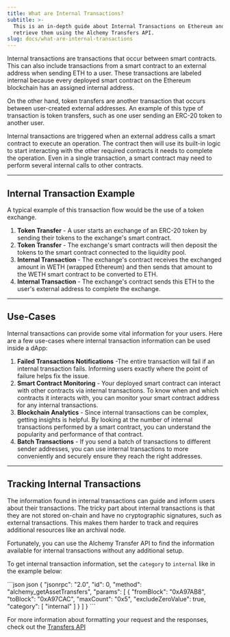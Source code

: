 ```yaml
---
title: What are Internal Transactions?
subtitle: >-
  This is an in-depth guide about Internal Transactions on Ethereum and how to
  retrieve them using the Alchemy Transfers API.
slug: docs/what-are-internal-transactions
---
```



Internal transactions are transactions that occur between smart contracts. This can also include transactions from a smart contract to an external address when sending ETH to a user. These transactions are labeled internal because every deployed smart contract on the Ethereum blockchain has an assigned internal address.

On the other hand, token transfers are another transaction that occurs between user-created external addresses. An example of this type of transaction is token transfers, such as one user sending an ERC-20 token to another user.

Internal transactions are triggered when an external address calls a smart contract to execute an operation. The contract then will use its built-in logic to start interacting with the other required contracts it needs to complete the operation. Even in a single transaction, a smart contract may need to perform several internal calls to other contracts.

***

## Internal Transaction Example

A typical example of this transaction flow would be the use of a token exchange.

1. **Token Transfer** - A user starts an exchange of an ERC-20 token by sending their tokens to the exchange's smart contract.
2. **Token Transfer** - The exchange's smart contracts will then deposit the tokens to the smart contract connected to the liquidity pool.
3. **Internal Transaction** - The exchange's contract receives the exchanged amount in WETH (wrapped Ethereum) and then sends that amount to the WETH smart contract to be converted to ETH.
4. **Internal Transaction** - The exchange's contract sends this ETH to the user's external address to complete the exchange.

***

## Use-Cases

Internal transactions can provide some vital information for your users. Here are a few use-cases where internal transaction information can be used inside a dApp:

1. **Failed Transactions Notifications** -The entire transaction will fail if an internal transaction fails. Informing users exactly where the point of failure helps fix the issue.
2. **Smart Contract Monitoring** - Your deployed smart contract can interact with other contracts via internal transactions. To know when and which contracts it interacts with, you can monitor your smart contract address for any internal transactions.
3. **Blockchain Analytics** - Since internal transactions can be complex, getting insights is helpful. By looking at the number of internal transactions performed by a smart contract, you can understand the popularity and performance of that contract.
4. **Batch Transactions** - If you send a batch of transactions to different sender addresses, you can use internal transactions to more conveniently and securely ensure they reach the right addresses.

***

## Tracking Internal Transactions

The information found in internal transactions can guide and inform users about their transactions. The tricky part about internal transactions is that they are not stored on-chain and have no cryptographic signatures, such as external transactions. This makes them harder to track and requires additional resources like an archival node.

Fortunately, you can use the Alchemy Transfer API to find the information available for internal transactions without any additional setup.

To get internal transaction information, set the `category` to `internal` like in the example below:

<CodeGroup>
  ```json json
  {
    "jsonrpc": "2.0",
    "id": 0,
    "method": "alchemy_getAssetTransfers",
    "params": [
      {
        "fromBlock": "0xA97AB8",
        "toBlock": "0xA97CAC",
        "maxCount": "0x5",
        "excludeZeroValue": true,
        "category": [
          "internal"
        ]
      }
    ]
  }
  ```
</CodeGroup>

For more information about formatting your request and the responses, check out the [Transfers API](/reference/transfers-api)
